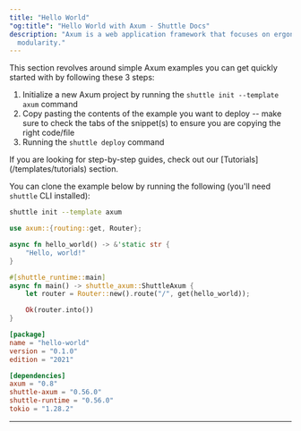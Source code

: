 ```yaml
---
title: "Hello World"
"og:title": "Hello World with Axum - Shuttle Docs"
description: "Axum is a web application framework that focuses on ergonomics and
  modularity."
---
```


This section revolves around simple Axum examples you can get quickly started with by following these 3 steps:

1. Initialize a new Axum project by running the `shuttle init --template axum` command
2. Copy pasting the contents of the example you want to deploy -- make sure to check the tabs of the snippet(s) to ensure you are copying the right code/file
3. Running the `shuttle deploy` command

<Tip>
  If you are looking for step-by-step guides, check out our
  [Tutorials](/templates/tutorials) section.
</Tip>

You can clone the example below by running the following (you'll need `shuttle` CLI installed):

```bash
shuttle init --template axum
```

<CodeGroup>

```rust src/main.rs
use axum::{routing::get, Router};

async fn hello_world() -> &'static str {
    "Hello, world!"
}

#[shuttle_runtime::main]
async fn main() -> shuttle_axum::ShuttleAxum {
    let router = Router::new().route("/", get(hello_world));

    Ok(router.into())
}
```

```toml Cargo.toml
[package]
name = "hello-world"
version = "0.1.0"
edition = "2021"

[dependencies]
axum = "0.8"
shuttle-axum = "0.56.0"
shuttle-runtime = "0.56.0"
tokio = "1.28.2"
```

</CodeGroup>

---

<Snippet file="other-frameworks.mdx" />

<Snippet file="check-examples.mdx" />
